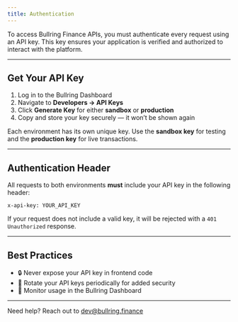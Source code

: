 ```yaml
---
title: Authentication
---
```


To access Bullring Finance APIs, you must authenticate every request using an API key. This key ensures your application is verified and authorized to interact with the platform.

---

## Get Your API Key

1. Log in to the Bullring Dashboard
2. Navigate to **Developers → API Keys**
3. Click **Generate Key** for either **sandbox** or **production**
4. Copy and store your key securely — it won’t be shown again

Each environment has its own unique key. Use the **sandbox key** for testing and the **production key** for live transactions.

---

## Authentication Header

All requests to both environments **must** include your API key in the following header:

```http
x-api-key: YOUR_API_KEY
```

If your request does not include a valid key, it will be rejected with a `401 Unauthorized` response.

---

## Best Practices

- 🔒 Never expose your API key in frontend code
- 🔁 Rotate your API keys periodically for added security
- 👀 Monitor usage in the Bullring Dashboard

---

Need help? Reach out to [dev@bullring.finance](mailto:dev@bullring.finance)

